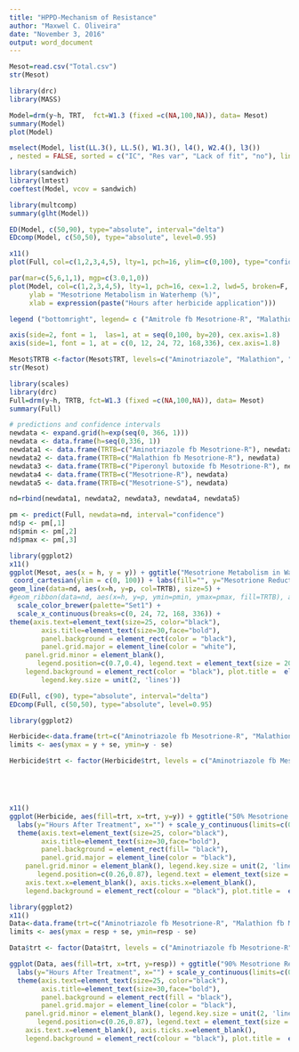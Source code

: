 ```yaml
---
title: "HPPD-Mechanism of Resistance"
author: "Maxwel C. Oliveira"
date: "November 3, 2016"
output: word_document
---
```



```r
Mesot=read.csv("Total.csv")
str(Mesot)
```


```r
library(drc)
library(MASS)
```


```r
Model=drm(y~h, TRT,  fct=W1.3 (fixed =c(NA,100,NA)), data= Mesot)
summary(Model)
plot(Model)
```


```r
mselect(Model, list(LL.3(), LL.5(), W1.3(), l4(), W2.4(), l3())
, nested = FALSE, sorted = c("IC", "Res var", "Lack of fit", "no"), linreg = FALSE, icfct = AIC)
```


```r
library(sandwich)
library(lmtest)
coeftest(Model, vcov = sandwich)
```


```r
library(multcomp)
summary(glht(Model))

```


```r
ED(Model, c(50,90), type="absolute", interval="delta")
EDcomp(Model, c(50,50), type="absolute", level=0.95)
```

```r
x11()
plot(Full, col=c(1,2,3,4,5), lty=1, pch=16, ylim=c(0,100), type="confidence", legendPos=c(200,20), ylab = "Mesotrione Metabolism in Waterhemp (%)", xlab = expression(paste("Hours after herbicide application")))

```



```r

par(mar=c(5,6,1,1), mgp=c(3.0,1,0))
plot(Model, col=c(1,2,3,4,5), lty=1, pch=16, cex=1.2, lwd=5, broken=F, axes=F, ylim=c(0,100), cex.lab = 1.4, legend="", type="none", cex.lab=1.6,
     ylab = "Mesotrione Metabolism in Waterhemp (%)", 
     xlab = expression(paste("Hours after herbicide application")))

legend ("bottomright", legend= c ("Amitrole fb Mesotrione-R", "Malathion fb Mesotrione-R", "PBO fb Mesotrione-R", "Mesotrione-R", "Mesotrione-S"), col=c(1,2,3,4,5), cex=1.5, lty=c(1,1,1,1,1), lwd=5, bty="n")

axis(side=2, font = 1,  las=1, at = seq(0,100, by=20), cex.axis=1.8)
axis(side=1, font = 1, at = c(0, 12, 24, 72, 168,336), cex.axis=1.8)
```



```r
Mesot$TRTB <-factor(Mesot$TRT, levels=c("Aminotriazole", "Malathion", "Piperonyl butoxide", "R", "S"), labels=c("Aminotriazole fb Mesotrione-R", "Malathion fb Mesotrione-R", "Piperonyl butoxide fb Mesotrione-R", "Mesotrione-R", "Mesotrione-S"))
str(Mesot)

library(scales)
library(drc)
Full=drm(y~h, TRTB, fct=W1.3 (fixed =c(NA,100,NA)), data= Mesot)
summary(Full)

# predictions and confidence intervals
newdata <- expand.grid(h=exp(seq(0, 366, 1)))
newdata <- data.frame(h=seq(0,336, 1))
newdata1 <- data.frame(TRTB=c("Aminotriazole fb Mesotrione-R"), newdata)
newdata2 <- data.frame(TRTB=c("Malathion fb Mesotrione-R"), newdata)
newdata3 <- data.frame(TRTB=c("Piperonyl butoxide fb Mesotrione-R"), newdata)
newdata4 <- data.frame(TRTB=c("Mesotrione-R"), newdata)
newdata5 <- data.frame(TRTB=c("Mesotrione-S"), newdata)

nd=rbind(newdata1, newdata2, newdata3, newdata4, newdata5)

pm <- predict(Full, newdata=nd, interval="confidence") 
nd$p <- pm[,1] 
nd$pmin <- pm[,2] 
nd$pmax <- pm[,3] 
```



```r
library(ggplot2)
x11()
ggplot(Mesot, aes(x = h, y = y)) + ggtitle("Mesotrione Metabolism in Waterhemp Leaves") + #geom_point(aes(shape=TRTB, col=TRTB), size=2) +
 coord_cartesian(ylim = c(0, 100)) + labs(fill="", y="Mesotrione Reduction (%)", x="Hours After Treatment") +
geom_line(data=nd, aes(x=h, y=p, col=TRTB), size=5) +
#geom_ribbon(data=nd, aes(x=h, y=p, ymin=pmin, ymax=pmax, fill=TRTB), alpha=0.5)  + 
  scale_color_brewer(palette="Set1") +
  scale_x_continuous(breaks=c(0, 24, 72, 168, 336)) +
theme(axis.text=element_text(size=25, color="black"), 
        axis.title=element_text(size=30,face="bold"), 
        panel.background = element_rect(color = "black"), 
        panel.grid.major = element_line(color = "white"), 
    panel.grid.minor = element_blank(),
       legend.position=c(0.7,0.4), legend.text = element_text(size = 20, colour = "black", face="bold"), 
    legend.background = element_rect(color = "black"), plot.title =  element_text(size=30, hjust = 0.5, color="blue", face="italic"), legend.title=element_blank(), legend.key = element_rect(size = 4),
        legend.key.size = unit(2, 'lines'))  
```

```r
ED(Full, c(90), type="absolute", interval="delta")
EDcomp(Full, c(50,50), type="absolute", level=0.95)
```



```r
library(ggplot2)

Herbicide<-data.frame(trt=c("Aminotriazole fb Mesotrione-R", "Malathion fb Mesotrione-R", "Piperonyl butoxide fb Mesotrione-R", "Mesotrione-R", "Mesotrione-S"), y=c(28.29, 18.93, 19.27, 18.66, 37.76), se=c(0.85, 0.90, 1.05, 1.26, 1.47))
limits <- aes(ymax = y + se, ymin=y - se) 

Herbicide$trt <- factor(Herbicide$trt, levels = c("Aminotriazole fb Mesotrione-R", "Malathion fb Mesotrione-R", "Piperonyl butoxide fb Mesotrione-R", "Mesotrione-R", "Mesotrione-S")) 





x11()
ggplot(Herbicide, aes(fill=trt, x=trt, y=y)) + ggtitle("50% Mesotrione Reduction in Waterhemp Leaves") + geom_bar(position="dodge", stat="identity", color="black") + geom_errorbar(limits, width=0.25, col="white") + 
  labs(y="Hours After Treatment", x="") + scale_y_continuous(limits=c(0, 45))+
  theme(axis.text=element_text(size=25, color="black"), 
        axis.title=element_text(size=30,face="bold"), 
        panel.background = element_rect(fill= "black"), 
        panel.grid.major = element_line(color = "black"), 
    panel.grid.minor = element_blank(), legend.key.size = unit(2, 'lines'),
       legend.position=c(0.26,0.87), legend.text = element_text(size = 20, colour = "black", face = "bold"), 
    axis.text.x=element_blank(), axis.ticks.x=element_blank(),
    legend.background = element_rect(colour = "black"), plot.title =  element_text(size=30, hjust=0.5, color="blue", face="italic"), legend.title=element_blank()) + scale_fill_brewer(palette="Set1")
```



```r
library(ggplot2)
x11()
Data<-data.frame(trt=c("Aminotriazole fb Mesotrione-R", "Malathion fb Mesotrione-R", "Piperonyl butoxide fb Mesotrione-R", "Mesotrione-S", "Mesotrione-R"), resp=c(69.09, 29.13, 29.83, 27.79, 148.65), se=c(6.92, 1.53, 1.88, 1.45, 15.71))
limits <- aes(ymax = resp + se, ymin=resp - se)

Data$trt <- factor(Data$trt, levels = c("Aminotriazole fb Mesotrione-R", "Malathion fb Mesotrione-R", "Piperonyl butoxide fb Mesotrione-R", "Mesotrione-S", "Mesotrione-R"))

ggplot(Data, aes(fill=trt, x=trt, y=resp)) + ggtitle("90% Mesotrione Reduction in Waterhemp Leaves") + geom_bar(position="dodge", stat="identity", color="black") + geom_errorbar(limits, width=0.25, col= "white") + 
  labs(y="Hours After Treatment", x="") + scale_y_continuous(limits=c(0,175)) +
  theme(axis.text=element_text(size=25, color="black"), 
        axis.title=element_text(size=30,face="bold"), 
        panel.background = element_rect(fill = "black"), 
        panel.grid.major = element_line(color = "black"), 
    panel.grid.minor = element_blank(), legend.key.size = unit(2, 'lines'),
       legend.position=c(0.26,0.87), legend.text = element_text(size = 20, colour = "black", face = "bold"), 
    axis.text.x=element_blank(), axis.ticks.x=element_blank(),
    legend.background = element_rect(colour = "black"), plot.title =  element_text(size=30, hjust=0.5, color="blue", face="italic"), legend.title=element_blank()) + scale_fill_brewer(palette="Set1")

```


